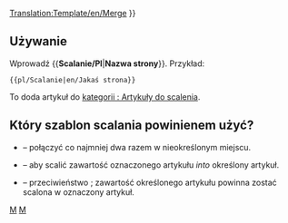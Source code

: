 <noinclude>[[Translation:Template/en/Merge]]</noinclude><noinclude>
</noinclude>
{{en/ambox| type  = move
| image = merge.png
| text  =  {{#IF: {{{1|}}} |Sugerowano, aby ten artykuł lub sekcja była <span class="plainlinks">[http://pl.wikipedia.org/wiki/Scalanie_(system_kontroli_wersji) Scalona]</span> z<!--
--> ''[[:{{NAMESPACE}}:{{{1}}}|{{{1}}}]]''. ([[:{{NAMESPACE}} talk:{{{1}}}|Dyskusja]]) | Nie podano nazwy strony, napraw to lub usuń szablon
}} }}<includeonly>{{{2|<!--[[Category:Articles to be merged|{{PAGENAME}}]]-->[[Category:pl/Artykuły do ​​scalenia|{{PAGENAME}}]]}}}</includeonly><noinclude>

==Używanie==
Wprowadź <nowiki>{{</nowiki>'''Scalanie/Pl'''|'''Nazwa strony'''<nowiki>}}</nowiki>. Przykład:
<pre>{{pl/Scalanie|en/Jakaś strona}}</pre>
To doda artykuł do <!--[[:Category:Articles to be merged]]-->[[:Category:pl/Artykuły do ​​scalenia|kategorii : Artykuły do scalenia]].

== Który szablon scalania powinienem użyć? ==
* {{en/s|Scalanie/Pl}} &ndash; połączyć co najmniej dwa razem w nieokreślonym miejscu.
* {{en/s|Mergeto}} &ndash; aby scalić zawartość oznaczonego artykułu ''into'' określony artykuł.
* {{en/s|Mergefrom}} &ndash; przeciwieństwo {{en/s|Mergeto}}; zawartość określonego artykułu powinna zostać scalona w oznaczony artykuł.

<!--[[Category:Templates|M]][[Category:Message boxes|M]]-->[[Category:pl/Szablony|M]][[Category:pl/InfoBox|M]]</noinclude>